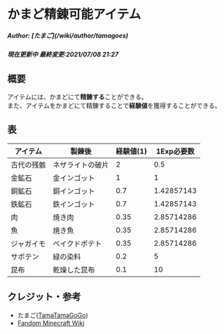 # かまど精錬可能アイテム
<h5>Author: [たまご](/wiki/author/tamagoes)</h5>
<h5>現在更新中
最終変更:2021/07/08 21:27</h5>

## 概要
アイテムには、かまどにて**精錬する**ことができる。  
また、アイテムをかまどにて精錬することで**経験値**を獲得することができる。  

## 表
| アイテム     | 製錬後 | 経験値(1) | 1Exp必要数 | 
| ------------ | ---- | ---- | ---- |
| 古代の残骸 | ネザライトの破片 | 2 | 0.5 |
| 金鉱石 | 金インゴット | 1 | 1 |
| 銅鉱石 | 銅インゴット | 0.7 | 1.42857143 |
| 鉄鉱石 | 鉄インゴット | 0.7 | 1.42857143 |
| 肉 | 焼き肉 | 0.35 | 2.85714286 |
| 魚 | 焼き魚 | 0.35 | 2.85714286 |
| ジャガイモ | ベイクドポテト | 0.35 | 2.85714286 |
| サボテン | 緑の染料 | 0.2 | 5 |
| 昆布 | 乾燥した昆布 | 0.1 | 10 |

## クレジット・参考
 - たまご([TamaTamaGoGo](https://github.com/tamatamagogo))
 - [Fandom Minecraft Wiki](https://minecraft.fandom.com/ja/wiki/%E8%A3%BD%E9%8C%AC)
